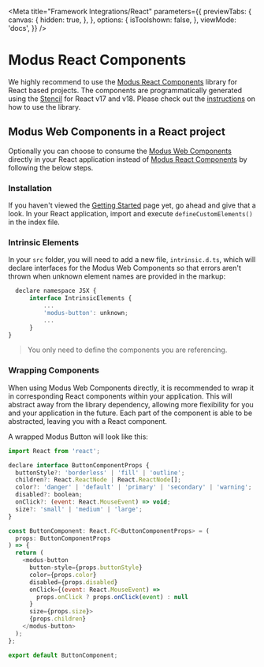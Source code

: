 
<Meta
  title="Framework Integrations/React"
  parameters={{
    previewTabs: {
      canvas: {
        hidden: true,
      },
    },
    options: {
      isToolshown: false,
    },
    viewMode: 'docs',
  }}
/>

# Modus React Components

We highly recommend to use the [Modus React Components](https://www.npmjs.com/package/@trimble-oss/modus-react-components) library for React based projects. The components are programmatically generated using the [Stencil](https://stenciljs.com/) for React v17 and v18. Please check out the [instructions](https://www.npmjs.com/package/@trimble-oss/modus-react-components) on how to use the library.

## Modus Web Components in a React project

Optionally you can choose to consume the [Modus Web Components](https://www.npmjs.com/package/@trimble-oss/modus-web-components) directly in your React application instead of [Modus React Components](https://www.npmjs.com/package/@trimble-oss/modus-react-components) by following the below steps.

### Installation

If you haven't viewed the [Getting Started](/docs/introduction-getting-started--page) page yet, go ahead and give that a look.
In your React application, import and execute `defineCustomElements()` in the index file.

### Intrinsic Elements

In your `src` folder, you will need to add a new file, `intrinsic.d.ts`, which will declare interfaces for the Modus Web Components so that errors aren't thrown when unknown element names are provided in the markup:

```javascript
  declare namespace JSX {
      interface IntrinsicElements {
          ...
          'modus-button': unknown;
          ...
      }
}
```

> You only need to define the components you are referencing.

### Wrapping Components

When using Modus Web Components directly, it is recommended to wrap it in corresponding React components within your application.
This will abstract away from the library dependency, allowing more flexibility for you and your application in the future.
Each part of the component is able to be abstracted, leaving you with a React component.

A wrapped Modus Button will look like this:

```javascript
import React from 'react';

declare interface ButtonComponentProps {
  buttonStyle?: 'borderless' | 'fill' | 'outline';
  children?: React.ReactNode | React.ReactNode[];
  color?: 'danger' | 'default' | 'primary' | 'secondary' | 'warning';
  disabled?: boolean;
  onClick?: (event: React.MouseEvent) => void;
  size?: 'small' | 'medium' | 'large';
}

const ButtonComponent: React.FC<ButtonComponentProps> = (
  props: ButtonComponentProps
) => {
  return (
    <modus-button
      button-style={props.buttonStyle}
      color={props.color}
      disabled={props.disabled}
      onClick={(event: React.MouseEvent) =>
        props.onClick ? props.onClick(event) : null
      }
      size={props.size}>
      {props.children}
    </modus-button>
  );
};

export default ButtonComponent;
```
